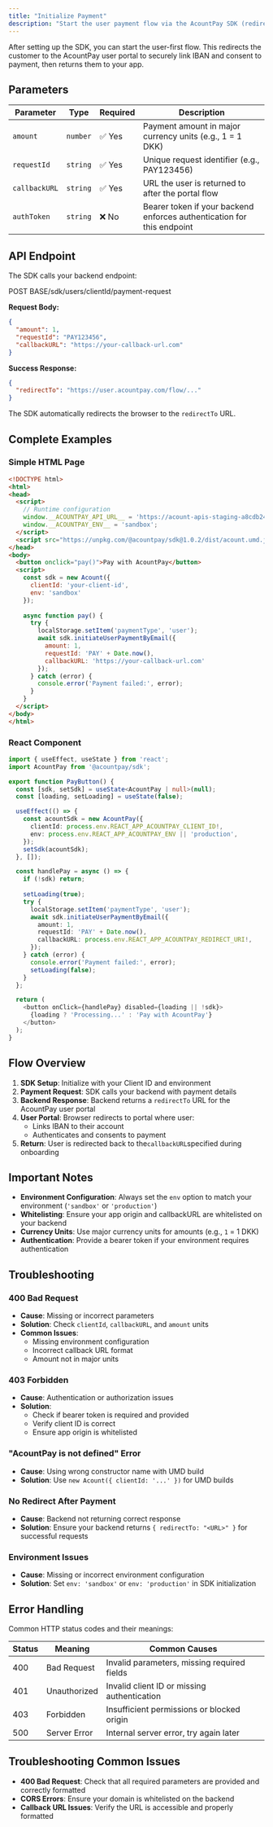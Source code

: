 ```yaml
---
title: "Initialize Payment"
description: "Start the user payment flow via the AcountPay SDK (redirects to user.acountpay.com to link IBAN)"
---
```


After setting up the SDK, you can start the user-first flow. This redirects the customer to the AcountPay user portal to securely link IBAN and consent to payment, then returns them to your app.

## Parameters

| Parameter     | Type     | Required | Description                                                            |
| ------------- | -------- | -------- | ---------------------------------------------------------------------- |
| `amount`      | `number` | ✅ Yes    | Payment amount in major currency units (e.g., 1 = 1 DKK)               |
| `requestId`   | `string` | ✅ Yes    | Unique request identifier (e.g., PAY123456)                            |
| `callbackURL` | `string` | ✅ Yes    | URL the user is returned to after the portal flow                      |
| `authToken`   | `string` | ❌ No     | Bearer token if your backend enforces authentication for this endpoint |

## API Endpoint

The SDK calls your backend endpoint:

POST BASE/sdk/users/clientId/payment-request

**Request Body:**

```json
{ 
  "amount": 1, 
  "requestId": "PAY123456", 
  "callbackURL": "https://your-callback-url.com" 
}
```

**Success Response:**

```json
{ 
  "redirectTo": "https://user.acountpay.com/flow/..." 
}
```

The SDK automatically redirects the browser to the `redirectTo` URL.

## Complete Examples

### Simple HTML Page

```html
<!DOCTYPE html>
<html>
<head>
  <script>
    // Runtime configuration
    window.__ACOUNTPAY_API_URL__ = 'https://acount-apis-staging-a8cdb2402163.herokuapp.com';
    window.__ACOUNTPAY_ENV__ = 'sandbox';
  </script>
  <script src="https://unpkg.com/@acountpay/sdk@1.0.2/dist/acount.umd.js"></script>
</head>
<body>
  <button onclick="pay()">Pay with AcountPay</button>
  <script>
    const sdk = new Acount({ 
      clientId: 'your-client-id',
      env: 'sandbox'
    });
    
    async function pay() {
      try {
        localStorage.setItem('paymentType', 'user');
        await sdk.initiateUserPaymentByEmail({
          amount: 1,
          requestId: 'PAY' + Date.now(),
          callbackURL: 'https://your-callback-url.com'
        });
      } catch (error) {
        console.error('Payment failed:', error);
      }
    }
  </script>
</body>
</html>
```

### React Component

```typescript
import { useEffect, useState } from 'react';
import AcountPay from '@acountpay/sdk';

export function PayButton() {
  const [sdk, setSdk] = useState<AcountPay | null>(null);
  const [loading, setLoading] = useState(false);

  useEffect(() => {
    const acountSdk = new AcountPay({
      clientId: process.env.REACT_APP_ACOUNTPAY_CLIENT_ID!,
      env: process.env.REACT_APP_ACOUNTPAY_ENV || 'production',
    });
    setSdk(acountSdk);
  }, []);

  const handlePay = async () => {
    if (!sdk) return;
    
    setLoading(true);
    try {
      localStorage.setItem('paymentType', 'user');
      await sdk.initiateUserPaymentByEmail({
        amount: 1,
        requestId: 'PAY' + Date.now(),
        callbackURL: process.env.REACT_APP_ACOUNTPAY_REDIRECT_URI!,
      });
    } catch (error) {
      console.error('Payment failed:', error);
      setLoading(false);
    }
  };

  return (
    <button onClick={handlePay} disabled={loading || !sdk}>
      {loading ? 'Processing...' : 'Pay with AcountPay'}
    </button>
  );
}
```

## Flow Overview

1. **SDK Setup**: Initialize with your Client ID and environment
2. **Payment Request**: SDK calls your backend with payment details
3. **Backend Response**: Backend returns a `redirectTo` URL for the AcountPay user portal
4. **User Portal**: Browser redirects to portal where user:
   - Links IBAN to their account
   - Authenticates and consents to payment
5. **Return**: User is redirected back to the`callbackURL`specified during onboarding

## Important Notes

- **Environment Configuration**: Always set the `env` option to match your environment (`'sandbox'` or `'production'`)
- **Whitelisting**: Ensure your app origin and callbackURL are whitelisted on your backend
- **Currency Units**: Use major currency units for amounts (e.g., `1` = 1 DKK)
- **Authentication**: Provide a bearer token if your environment requires authentication

## Troubleshooting

### 400 Bad Request

- **Cause**: Missing or incorrect parameters
- **Solution**: Check `clientId`, `callbackURL`, and `amount` units
- **Common Issues**:
  - Missing environment configuration
  - Incorrect callback URL format
  - Amount not in major units

### 403 Forbidden

- **Cause**: Authentication or authorization issues
- **Solution**:
  - Check if bearer token is required and provided
  - Verify client ID is correct
  - Ensure app origin is whitelisted

### "AcountPay is not defined" Error

- **Cause**: Using wrong constructor name with UMD build
- **Solution**: Use `new Acount({ clientId: '...' })` for UMD builds

### No Redirect After Payment

- **Cause**: Backend not returning correct response
- **Solution**: Ensure your backend returns `{ redirectTo: "<URL>" }` for successful requests

### Environment Issues

- **Cause**: Missing or incorrect environment configuration
- **Solution**: Set `env: 'sandbox'` or `env: 'production'` in SDK initialization

## Error Handling

Common HTTP status codes and their meanings:

| Status | Meaning      | Common Causes                               |
| ------ | ------------ | ------------------------------------------- |
| 400    | Bad Request  | Invalid parameters, missing required fields |
| 401    | Unauthorized | Invalid client ID or missing authentication |
| 403    | Forbidden    | Insufficient permissions or blocked origin  |
| 500    | Server Error | Internal server error, try again later      |

## Troubleshooting Common Issues

- **400 Bad Request**: Check that all required parameters are provided and correctly formatted
- **CORS Errors**: Ensure your domain is whitelisted on the backend
- **Callback URL Issues**: Verify the URL is accessible and properly formatted